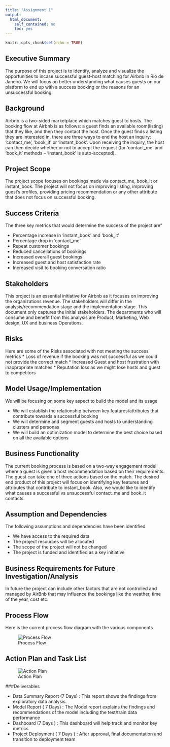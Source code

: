 ```yaml
---
title: "Assignment 1"
output:
  html_document: 
    self_contained: no
    toc: yes
---
```


```r
knitr::opts_chunk$set(echo = TRUE)
```

## Executive Summary

The purpose of this project is to identify, analyze and visualize the opportunities to incase successful guest-host matching for Airbnb in Rio de Janeiro.  We will focus on better understanding what causes guests on our platform to end up with a success booking or the reasons for an unsuccessful booking.

## Background

Airbnb is a two-sided marketplace which matches guest to hosts. The booking flow at Airbnb is as follows: a guest finds an available room(listing) that they like, and then they contact the host. 
Once the guest finds a listing they are interested in, there are three ways to end the host an inquiry: ‘contact_me’, ‘book_it’ or ‘instant_book’. Upon receiving the inquiry, the host can then decide whether or not to accept the request (for ‘contact_me’ and ‘book_it’ methods – ‘instant_book’ is auto-accepted).

## Project Scope

The project scope focuses on bookings made via contact_me, book_it or instant_book. The project will not focus on improving listing, improving guest’s profiles, providing pricing recommendation or any other attribute that does not focus on successful booking.

## Success Criteria

The three key metrics that would determine the success of the project are”

*	Percentage increase in ‘instant_book’ and ‘book_it’
*	Percentage drop in ‘contact_me’
*	Repeat customer bookings
*	Reduced cancellations of bookings
*	Increased overall guest bookings
*	Increased guest and host satisfaction rate
*	Increased visit to booking conversation ratio

## Stakeholders

This project is an essential initiative for Airbnb as it focuses on improving the organizations revenue. The stakeholders will differ in the analysis/recommendation stage and the implementation stage. This document only captures the initial stakeholders. The departments who will consume and benefit from this analysis are Product, Marketing, Web design, UX and business Operations. 

## Risks

Here are some of the Risks associated with not meeting the success metrics
*	Loss of revenue if the booking was not successful as we could not provide the correct match
*	Increased Guest and host frustration with inappropriate matches
*	Reputation loss as we might lose hosts and guest to competitors

## Model Usage/Implementation

We will be focusing on some key aspect to build the model and its usage

*	We will establish the relationship between key features/attributes that contribute towards a successful booking
*	We will determine and segment guests and hosts to understanding clusters and personas
*	We will build an optimization model to determine the best choice based on all the available options

## Business Functionality

The current booking process is based on a two-way engagement model where a guest is given a host recommendation based on their requirements. The guest can take one of three actions based on the match. The desired end product of this project will focus on identifying key features and attributes that contribute to instant_book. Also, we would like to identify what causes a successful vs unsuccessful contact_me and book_it contacts. 

## Assumption and Dependencies

The following assumptions and dependencies have been identified

*	We have access to the required data
*	The project resources will be allocated
*	The scope of the project will not be changed
*	The project is funded and identified as a key initiative

## Business Requirements for Future Investigation/Analysis

In future the project can include other factors that are not controlled and managed by AirBnb that may influence the bookings like the weather, time of the year, cost etc.

## Process Flow

Here is the current process flow diagram with the various components

![Process Flow](Images/Screenshot_2.png)

## Action Plan and Task List

![Action Plan](Images/Screenshot_1.png)

###Deliverables

* Data Summary Report (7 Days) : This report shows the findings from exploratory data analysis. 
* Model Report ( 7 Days) : The Model report explains the findings and recommendations of the model including the test/train data performance
* Dashboard (7 Days ) : This dashboard will help track and monitor key metrics
* Project Deployment ( 7 Days ) : After approval, final documentation and transition to deployment team


